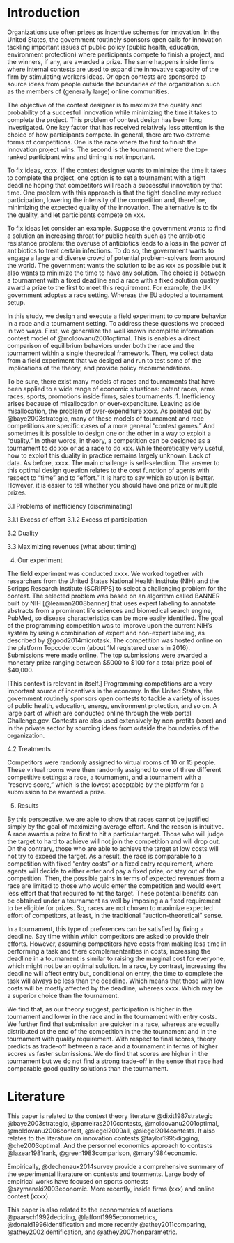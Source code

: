 Introduction
============

Organizations use often prizes as incentive schemes for innovation. In the United States, the government routinely sponsors open calls for innovation tackling important issues of public policy (public health, education, environment protection) where participants compete to finish a project, and the winners, if any, are awarded a prize. The same happens inside firms where internal contests are used to expand the innovative capacity of the firm by stimulating workers ideas. Or open contests are sponsored to source ideas from people outside the boundaries of the organization such as the members of (generally large) online communities.

The objective of the contest designer is to maximize the quality and probability of a succesfull innovation while minimizing the time it takes to complete the project. This problem of contest design has been long investigated. One key factor that has received relatively less attention is the choice of how participants compete. In general, there are two extreme forms of competitions. One is the race where the first to finish the innovation project wins. The second is the tournament where the top-ranked participant wins and timing is not important. 

To fix ideas, xxxx.  If the contest designer wants to minimize the time it takes to complete the project, one option is to set a tournament with a tight deadline hoping that competitors will reach a successful innovation by that time. One problem with this approach is that the tight deadline may reduce participation, lowering the intensity of the competition and, therefore, minimizing the expected quality of the innovation.  The alternative is to fix the quality, and let participants compete on xxx. 


<!-- An extensive literature in economics has investigated several aspects of contest design, including the optimal prize structure [XXX], number of competitors [XXX], and imposing restrictions to competition such as minimum effort requirements [XXX].  -->


<!-- Yet, to an economist, the race versus tournament design question may be unusual. In many instances, the competitive setting can be viewed as a fixed feature and not the result of a deliberate choice of contest design. For example, in a patent race, the type of competition is determined by the legal environment.  -->

<!--  2.1 To fix ideas -->

To fix ideas let consider an example. Suppose the government wants to find a solution an increasing threat for public health such as the antibiotic resistance problem: the overuse of antibiotics leads to a loss in the power of antibiotics to treat certain infections.  To do so, the government wants to engage a large and diverse crowd of potential problem-solvers from around the world. The government wants the solution to be as xxx as possible but it also wants to minimize the time to have any solution. The choice is between a tournament with a fixed deadline and a race with a fixed solution quality award a prize to the first to meet this requirement. For example, the UK government adoptes a race setting. Whereas the EU adopted a tournament setup.  


<!-- 2. What we do -->
 
In this study, we design and execute a field experiment to compare behavior in a race and a tournament setting.  To address these questions we proceed in two ways. First, we generalize the well known incomplete information contest model of @moldovanu2001optimal. This is enables a direct comparison of equilibrium behaviors under both the race and the tournament within a single theoretical framework. Then, we collect data from a field experiment that we desiged and run to test some of the implications of the theory, and provide policy recommendations. 



To be sure, there exist many models of races and tournaments that have been applied to a wide range of economic situations: patent races, arms races, sports, promotions inside firms, sales tournaments. 1. Inefficiency arises because of misallocation or over-expenditure. Leaving aside misallocation, the problem of over-expenditure xxxx. As pointed out by @baye2003strategic, many of these models of  tournament and  race competitions are specific cases of a more general "contest games." And sometimes it is possible to design one or the other in a way to exploit a "duality." In other words, in theory, a competition can be designed as a tournament to do xxx or as a race to do xxx. While theoretically very useful, how to exploit this duality in practice  remains largely unknown. Lack of data. As before, xxxx. The main challenge is self-selection.   The answer to this optimal design question relates to the cost function of agents with respect to "time" and to "effort." It is hard to say which solution is better. However, it is easier to tell whether you should have one prize or multiple prizes. 



3.1 Problems of inefficiency (discriminating)

3.1.1 Excess of effort
3.1.2 Excess of participation

3.2 Duality

3.3 Maximizing revenues (what about timing)

4. Our experiment

<!-- 4.1 The context of the experiment and why it is relevant -->

The field experiment was conducted xxxx. We worked together with researchers from the United States National Health Institute (NIH) and the Scripps Research Institute (SCRIPPS) to select a challenging problem for the contest. The selected problem was based on an algorithm called BANNER built by NIH [@leaman2008banner] that uses expert labeling to annotate abstracts from a prominent life sciences and biomedical search engine, PubMed, so disease characteristics can be more easily identified. The goal of the programming competition was to improve upon the current NIH's system by using a combination of expert and non-expert labeling, as described by @good2014microtask. The competition was hosted online on the platform Topcoder.com (about 1M registered users in 2016). Submissions were made online. The top submissions were awarded a monetary prize ranging between $5000 to $100 for a total prize pool of $40,000.

[This context is relevant in itself.] Programming competitions are a very important source of incentives in the economy. In the United States, the government routinely sponsors open contests to tackle a variety of issues of public health, education, energy, environment protection, and so on. A large part of which are conducted online through the web portal Challenge.gov. Contests are also used extensively by non-profits (xxxx) and in the private sector by sourcing ideas from outside the boundaries of the organization.

4.2 Treatments

Competitors were randomly assigned to virtual rooms of 10 or 15 people. These virtual rooms were then randomly assigned to one of three different competitive settings: a race, a tournament, and a tournament with a "reserve score," which is the lowest acceptable by the platform for a submission to be awarded a prize.


5. Results


By this perspective, we are able to show that races cannot be justified simply by the goal of maximizing average effort. And the reason is intuitive. A race awards a prize to first to hit a particular target. Those who will judge the target to hard to achieve will not join the competition and will drop out. On the contrary,  those who are able to achieve the target at low costs will not try to exceed the target. As a result, the race is comparable to a competition with fixed "entry costs" or a fixed entry requirement, where agents will decide to either enter and pay a fixed prize, or stay out of the competition. Then, the possible gains in terms of expected revenues from a race are limited to those who would enter the competition and would exert less effort that that required to hit the target. These potential benefits can be obtained under a tournament as well by imposing a a fixed requirement to be eligible for prizes. So, races are not chosen to maximize expected effort of competitors, at least, in the traditional "auction-theoretical" sense. 


In a tournament, this type of preferences can be satisfied by fixing a deadline. Say time within which competitors are asked to provide their efforts. However, assuming competitors have costs from making less time in performing a task and there complementarities in costs, increasing the deadline in a tournament is similar to raising the marginal cost for everyone, which might not be an optimal solution. In a race, by contrast, increasing the deadline will affect entry but, conditional on entry, the time to complete the task will always be less than the deadline. Which means that those with low costs will be mostly affected by the deadline, whereas xxxx.  Which may be a superior choice than the tournament.  





We find that, as our theory suggest, participation is higher in the tournament and lower in the race and in the tournament with entry costs.  We further find that submission are quicker in a race, whereas are equally distributed at the end of the competition in the the tournament and in the tournament with quality requirement. With respect to final scores, theory predicts as trade-off between a race and a tournament in terms of higher scores vs faster submissions. We do find that scores are higher in the tournament but we do not find a strong trade-off in the sense that race had comparable good quality solutions than the tournament.


Literature
==========

This paper is related to the contest theory literature
@dixit1987strategic @baye2003strategic, @parreiras2010contests,
@moldovanu2001optimal, @moldovanu2006contest, @siegel2009all,
@siegel2014contests. It also relates to the literature on innovation
contests @taylor1995digging, @che2003optimal. And the personnel
economics approach to contests @lazear1981rank, @green1983comparison,
@mary1984economic.

Empirically, @dechenaux2014survey provide a comprehensive summary of the
experimental literature on contests and tourments. Large body of
empirical works have focused on sports contests @szymanski2003economic.
More recently, inside firms (xxx) and online contest (xxxx).

This paper is also related to the econometrics of auctions
@paarsch1992deciding, @laffont1995econometrics,
@donald1996identification and more recently @athey2011comparing,
@athey2002identification, and @athey2007nonparametric.

[^1]: On a monthly basis, the web portal www.challenge.gov publishes
    calls for new online challenges seeking problem solvers from all
    around the world.
